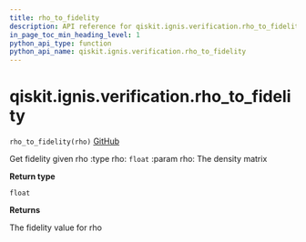 ```yaml
---
title: rho_to_fidelity
description: API reference for qiskit.ignis.verification.rho_to_fidelity
in_page_toc_min_heading_level: 1
python_api_type: function
python_api_name: qiskit.ignis.verification.rho_to_fidelity
---
```


# qiskit.ignis.verification.rho\_to\_fidelity

<span id="qiskit.ignis.verification.rho_to_fidelity" />

`rho_to_fidelity(rho)` [GitHub](https://github.com/qiskit-community/qiskit-ignis/tree/stable/0.6/qiskit/ignis/verification/entanglement/analysis.py "view source code")

Get fidelity given rho :type rho: `float` :param rho: The density matrix

**Return type**

`float`

**Returns**

The fidelity value for rho

